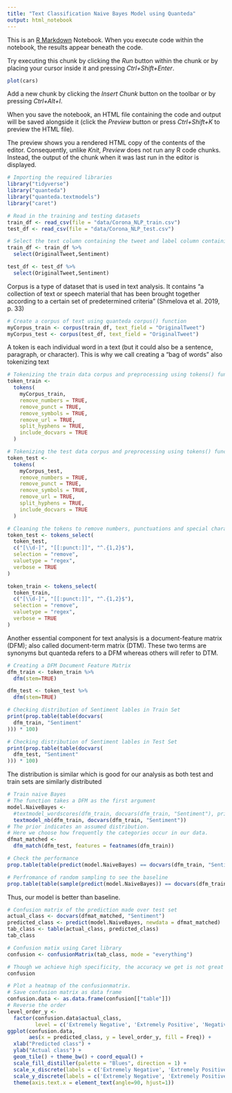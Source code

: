 ```yaml
---
title: "Text Classification Naive Bayes Model using Quanteda"
output: html_notebook
---
```


This is an [R Markdown](http://rmarkdown.rstudio.com) Notebook. When you execute code within the notebook, the results appear beneath the code. 

Try executing this chunk by clicking the *Run* button within the chunk or by placing your cursor inside it and pressing *Ctrl+Shift+Enter*. 

```r
plot(cars)
```

Add a new chunk by clicking the *Insert Chunk* button on the toolbar or by pressing *Ctrl+Alt+I*.

When you save the notebook, an HTML file containing the code and output will be saved alongside it (click the *Preview* button or press *Ctrl+Shift+K* to preview the HTML file).

The preview shows you a rendered HTML copy of the contents of the editor. Consequently, unlike *Knit*, *Preview* does not run any R code chunks. Instead, the output of the chunk when it was last run in the editor is displayed.

```r
# Importing the required libraries
library("tidyverse")
library("quanteda")
library("quanteda.textmodels")
library("caret")
```

```r
# Read in the training and testing datasets
train_df <- read_csv(file = "data/Corona_NLP_train.csv")
test_df <- read_csv(file = "data/Corona_NLP_test.csv")
```

```r
# Select the text column containing the tweet and label column containing the Sentiment.
train_df <- train_df %>% 
  select(OriginalTweet,Sentiment)

test_df <- test_df %>% 
  select(OriginalTweet,Sentiment)
```

Corpus is a type of dataset that is used in text analysis. It contains “a collection of text or speech material that has been brought together according to a certain set of predetermined criteria” (Shmelova et al. 2019, p. 33)
```r
# Create a corpus of text using quanteda corpus() function
myCorpus_train <- corpus(train_df, text_field = "OriginalTweet")
myCorpus_test <- corpus(test_df, text_field = "OriginalTweet")
```


A token is each individual word in a text (but it could also be a sentence, paragraph, or character). This is why we call creating a “bag of words” also tokenizing text
```r
# Tokenizing the train data corpus and preprocessing using tokens() function in quanteda
token_train <-
  tokens(
    myCorpus_train,
    remove_numbers = TRUE,
    remove_punct = TRUE,
    remove_symbols = TRUE,
    remove_url = TRUE,
    split_hyphens = TRUE,
    include_docvars = TRUE
  )
```

```r
# Tokenizing the test data corpus and preprocessing using tokens() function in quanteda
token_test <-
  tokens(
    myCorpus_test,
    remove_numbers = TRUE,
    remove_punct = TRUE,
    remove_symbols = TRUE,
    remove_url = TRUE,
    split_hyphens = TRUE,
    include_docvars = TRUE
  )
```

```r
# Cleaning the tokens to remove numbers, punctuations and special characters
token_test <- tokens_select(
  token_test,
  c("[\\d-]", "[[:punct:]]", "^.{1,2}$"),
  selection = "remove",
  valuetype = "regex",
  verbose = TRUE
)
```
```r
token_train <- tokens_select(
  token_train,
  c("[\\d-]", "[[:punct:]]", "^.{1,2}$"),
  selection = "remove",
  valuetype = "regex",
  verbose = TRUE
)
```

Another essential component for text analysis is a document-feature matrix (DFM); also called document-term matrix (DTM). These two terms are synonyms but quanteda refers to a DFM whereas others will refer to DTM. 
```r
# Creating a DFM Document Feature Matrix
dfm_train <- token_train %>% 
  dfm(stem=TRUE)

dfm_test <- token_test %>% 
  dfm(stem=TRUE)
```


```r
# Checking distribution of Sentiment lables in Train Set
print(prop.table(table(docvars(
  dfm_train, "Sentiment"
))) * 100)
```

```r
# Checking distribution of Sentiment lables in Test Set
print(prop.table(table(docvars(
  dfm_test, "Sentiment"
))) * 100)
```

The distribution is similar which is good for our analysis as both test and train sets are similarly distributed
```r
# Train naive Bayes
# The function takes a DFM as the first argument 
model.NaiveBayes <-
  #textmodel_wordscores(dfm_train, docvars(dfm_train, "Sentiment"), prior = "docfreq")
  textmodel_nb(dfm_train, docvars(dfm_train, "Sentiment"))
# The prior indicates an assumed distribution. 
# Here we choose how frequently the categories occur in our data.
dfmat_matched <-
  dfm_match(dfm_test, features = featnames(dfm_train))
```

```r
# Check the performance
prop.table(table(predict(model.NaiveBayes) == docvars(dfm_train, "Sentiment"))) * 100
```

```r
# Perfromance of random sampling to see the baseline
prop.table(table(sample(predict(model.NaiveBayes)) == docvars(dfm_train, "Sentiment"))) * 100
```

Thus, our model is better than baseline.

```r
# Confusion matrix of the prediction made over test set
actual_class <- docvars(dfmat_matched, "Sentiment")
predicted_class <- predict(model.NaiveBayes, newdata = dfmat_matched)
tab_class <- table(actual_class, predicted_class)
tab_class
```

```r
# Confusion matix using Caret library
confusion <- confusionMatrix(tab_class, mode = "everything")
```

```r
# Though we achieve high specificity, the accuracy we get is not great but that can be improved with better preprocessing.
confusion
```


```r
# Plot a heatmap of the confusionmatrix.
# Save confusion matrix as data frame
confusion.data <- as.data.frame(confusion[["table"]])
# Reverse the order
level_order_y <-
  factor(confusion.data$actual_class,
         level = c('Extremely Negative', 'Extremely Positive', 'Negative', 'Neutral', 'Positive'))
ggplot(confusion.data,
       aes(x = predicted_class, y = level_order_y, fill = Freq)) +
  xlab("Predicted class") +
  ylab("Actual class") +
  geom_tile() + theme_bw() + coord_equal() +
  scale_fill_distiller(palette = "Blues", direction = 1) +
  scale_x_discrete(labels = c('Extremely Negative', 'Extremely Positive', 'Negative', 'Neutral', 'Positive')) +
  scale_y_discrete(labels = c('Extremely Negative', 'Extremely Positive', 'Negative', 'Neutral', 'Positive')) +
  theme(axis.text.x = element_text(angle=90, hjust=1))
```


